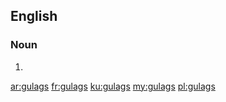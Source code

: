 ==English==

===Noun===
{{head|en|plural}}

# {{plural of|gulag|lang=en}}

[[ar:gulags]]
[[fr:gulags]]
[[ku:gulags]]
[[my:gulags]]
[[pl:gulags]]